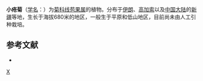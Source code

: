 {{Speciesbox
| genus = Rhagadiolus
| species = papposus
| authority = Boiss.
}}

'''小疮菊'''（[[学名|学名]]：{{lang|la|''Rhagadiolus papposus''}}）为[[菊科|菊科]][[线苞果属|线苞果属]]的植物。分布于[[伊朗|伊朗]]、[[高加索|高加索]]以及[[中国大陆|中国大陆]]的[[新疆|新疆]]等地，生长于海拔680米的地区，一般生于平原和低山地区，目前尚未由人工引种栽培。

== 参考文献 ==
<div class="references-small">
* {{cite web| url =http://www.bioinfo.cn/db05/KmzwSpecies.php?action=view&id=4409| title =小疮菊| work =《中国高等植物数据库全库》| publisher =中国科学院微生物研究所| author =昆明植物研究所| accessdate =2009-02-25| deadurl =yes| archiveurl =https://web.archive.org/web/20160305055204/http://www.bioinfo.cn/db05/KmzwSpecies.php?action=view&id=4409| archivedate =2016-03-05}}
</div>

{{Taxonbar}}

[[Category:线苞果属|X]]


{{植物小作品}}